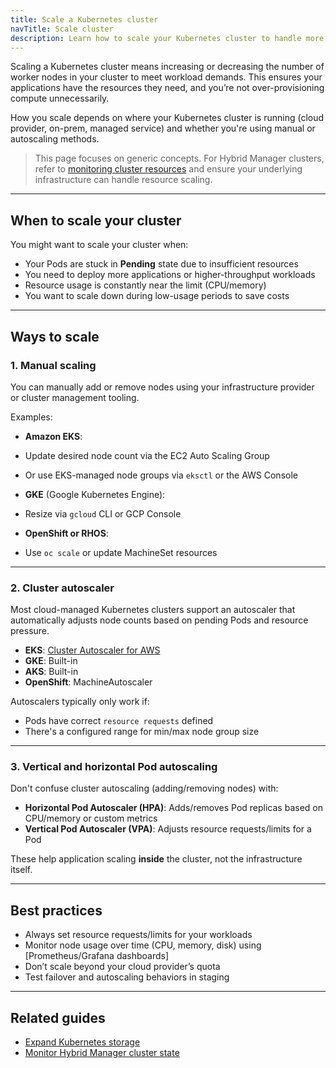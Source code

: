 ```yaml
---
title: Scale a Kubernetes cluster
navTitle: Scale cluster
description: Learn how to scale your Kubernetes cluster to handle more workloads or reduce unused resources.
---
```


Scaling a Kubernetes cluster means increasing or decreasing the number of worker nodes in your cluster to meet workload demands. This ensures your applications have the resources they need, and you’re not over-provisioning compute unnecessarily.

How you scale depends on where your Kubernetes cluster is running (cloud provider, on-prem, managed service) and whether you're using manual or autoscaling methods.

> This page focuses on generic concepts. For Hybrid Manager clusters, refer to [monitoring cluster resources](/portal/kubernetes/learn/how-to/hybrid-manager/monitor-hybrid-manager-cluster-state) and ensure your underlying infrastructure can handle resource scaling.

* * *

## When to scale your cluster

You might want to scale your cluster when:

-   Your Pods are stuck in **Pending** state due to insufficient resources
-   You need to deploy more applications or higher-throughput workloads
-   Resource usage is constantly near the limit (CPU/memory)
-   You want to scale down during low-usage periods to save costs

* * *

## Ways to scale

### 1. Manual scaling

You can manually add or remove nodes using your infrastructure provider or cluster management tooling.

Examples:

-   **Amazon EKS**:

-   Update desired node count via the EC2 Auto Scaling Group

-   Or use EKS-managed node groups via `eksctl` or the AWS Console

-   **GKE** (Google Kubernetes Engine):

-   Resize via `gcloud` CLI or GCP Console

-   **OpenShift or RHOS**:

-   Use `oc scale` or update MachineSet resources

* * *

### 2. Cluster autoscaler

Most cloud-managed Kubernetes clusters support an autoscaler that automatically adjusts node counts based on pending Pods and resource pressure.

-   **EKS**: [Cluster Autoscaler for AWS](https://github.com/kubernetes/autoscaler/tree/master/cluster-autoscaler/cloudprovider/aws)
-   **GKE**: Built-in
-   **AKS**: Built-in
-   **OpenShift**: MachineAutoscaler

Autoscalers typically only work if:

-   Pods have correct `resource requests` defined
-   There's a configured range for min/max node group size

* * *

### 3. Vertical and horizontal Pod autoscaling

Don't confuse cluster autoscaling (adding/removing nodes) with:

-   **Horizontal Pod Autoscaler (HPA)**: Adds/removes Pod replicas based on CPU/memory or custom metrics
-   **Vertical Pod Autoscaler (VPA)**: Adjusts resource requests/limits for a Pod

These help application scaling **inside** the cluster, not the infrastructure itself.

* * *

## Best practices

- Always set resource requests/limits for your workloads
- Monitor node usage over time (CPU, memory, disk) using [Prometheus/Grafana dashboards]
- Don’t scale beyond your cloud provider’s quota
- Test failover and autoscaling behaviors in staging

* * *

## Related guides

- [Expand Kubernetes storage](/portal/kubernetes/learn/how-to/expand-kubernetes-storage)
- [Monitor Hybrid Manager cluster state](/portal/kubernetes/learn/how-to/hybrid-manager/monitor-hybrid-manager-cluster-state)
